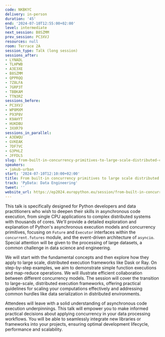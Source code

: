 ```yaml
---
code: NKBKYC
delivery: in-person
duration: '45'
end: '2024-07-10T12:55:00+02:00'
level: intermediate
next_session: B8SZMM
prev_session: PC3XVJ
resources: null
room: Terrace 2A
session_type: Talk (long session)
sessions_after:
- LYNADL
- TLHPWB
- A3E3XE
- B8SZMM
- QPPRQQ
- 7Z8LFA
- 7GRP3T
- TBBKAM
- TTN3RZ
sessions_before:
- PC3XVJ
- WP8MXM
- P93P8V
- K9AHYT
- HUKDBU
- 3XXR79
sessions_in_parallel:
- A3EWQU
- GVKEAK
- 7DF7VC
- G3PHLZ
- JFFDLS
slug: from-built-in-concurrency-primitives-to-large-scale-distributed-computing
speakers:
- jakub-urban
start: '2024-07-10T12:10:00+02:00'
title: From built-in concurrency primitives to large scale distributed computing
track: 'PyData: Data Engineering'
tweet: ''
website_url: https://ep2024.europython.eu/session/from-built-in-concurrency-primitives-to-large-scale-distributed-computing
---
```


This talk is specifically designed for Python developers and data practitioners who wish to deepen their skills in asynchronous code execution, from single CPU applications to complex distributed systems with thousands of cores. We'll provide a detailed exploration and explanation of Python's asynchronous execution models and concurrency primitives, focusing on `Future` and `Executor` interfaces within the `concurrent.futures` module, and the event-driven architecture of `asyncio`. Special attention will be given to the processing of large datasets, a common challenge in data science and engineering.

We will start with the fundamental concepts and then explore how they apply to large scale, distributed execution frameworks like Dask or Ray. On step-by-step examples, we aim to demonstrate simple function executions and map-reduce operations. We will illustrate efficient collaboration between different concurrency models. The session will cover the transition to large-scale, distributed execution frameworks, offering practical guidelines for scaling your computations effectively and addressing common hurdles like data serialization in distributed environments.

Attendees will leave with a solid understanding of asynchronous code execution underpinnings. This talk will empower you to make informed practical decisions about applying concurrency in your data processing workflows. You will be able to seamlessly integrate new libraries or frameworks into your projects, ensuring optimal development lifecycle, performance and scalability.
